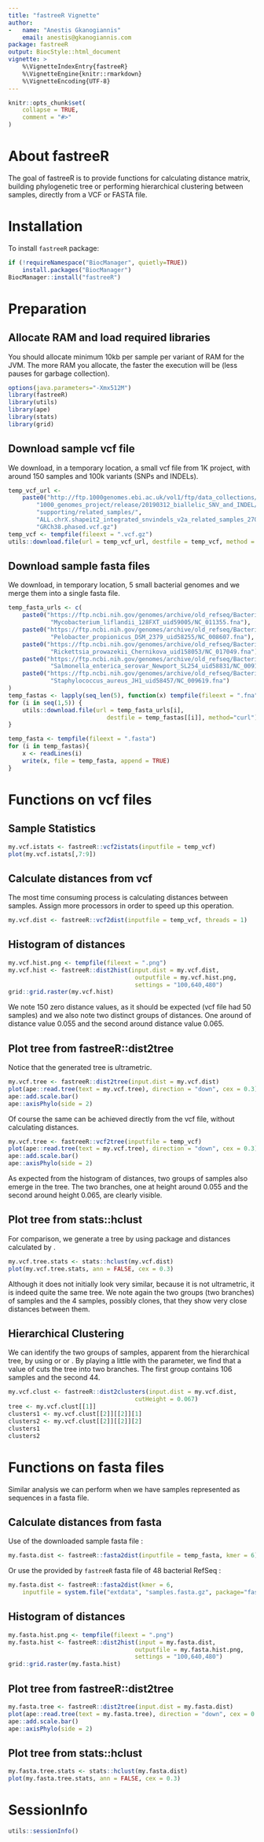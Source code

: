```yaml
---
title: "fastreeR Vignette"
author: 
-   name: "Anestis Gkanogiannis"
    email: anestis@gkanogiannis.com
package: fastreeR
output: BiocStyle::html_document
vignette: >
    %\VignetteIndexEntry{fastreeR}
    %\VignetteEngine{knitr::rmarkdown}
    %\VignetteEncoding{UTF-8}
---
```


```r
knitr::opts_chunk$set(
    collapse = TRUE,
    comment = "#>"
)
```

# About fastreeR

The goal of fastreeR is to provide functions for calculating distance matrix,
building phylogenetic tree or performing hierarchical clustering 
between samples, directly from a VCF or FASTA file.

# Installation

To install `fastreeR` package:
```r
if (!requireNamespace("BiocManager", quietly=TRUE))
    install.packages("BiocManager")
BiocManager::install("fastreeR")
```

# Preparation

## Allocate RAM and load required libraries
You should allocate minimum 10kb per sample per variant of RAM for the JVM.
The more RAM you allocate, the faster the execution will be (less pauses 
for garbage collection).
```r
options(java.parameters="-Xmx512M")
library(fastreeR)
library(utils)
library(ape)
library(stats)
library(grid)
```

## Download sample vcf file
We download, in a temporary location, a small vcf file 
from 1K project, with around 150 samples and 100k variants (SNPs and INDELs).
```r
temp_vcf_url <-
    paste0("http://ftp.1000genomes.ebi.ac.uk/vol1/ftp/data_collections/",
        "1000_genomes_project/release/20190312_biallelic_SNV_and_INDEL/",
        "supporting/related_samples/",
        "ALL.chrX.shapeit2_integrated_snvindels_v2a_related_samples_27022019.",
        "GRCh38.phased.vcf.gz")
temp_vcf <- tempfile(fileext = ".vcf.gz")
utils::download.file(url = temp_vcf_url, destfile = temp_vcf, method = "curl")
```

## Download sample fasta files
We download, in temporary location, 5 small bacterial genomes
and we merge them into a single fasta file.
```r
temp_fasta_urls <- c(
    paste0("https://ftp.ncbi.nih.gov/genomes/archive/old_refseq/Bacteria/",
            "Mycobacterium_liflandii_128FXT_uid59005/NC_011355.fna"),
    paste0("https://ftp.ncbi.nih.gov/genomes/archive/old_refseq/Bacteria/",
            "Pelobacter_propionicus_DSM_2379_uid58255/NC_008607.fna"),
    paste0("https://ftp.ncbi.nih.gov/genomes/archive/old_refseq/Bacteria/",
            "Rickettsia_prowazekii_Chernikova_uid158053/NC_017049.fna"),
    paste0("https://ftp.ncbi.nih.gov/genomes/archive/old_refseq/Bacteria/",
            "Salmonella_enterica_serovar_Newport_SL254_uid58831/NC_009140.fna"),
    paste0("https://ftp.ncbi.nih.gov/genomes/archive/old_refseq/Bacteria/",
            "Staphylococcus_aureus_JH1_uid58457/NC_009619.fna")
)
temp_fastas <- lapply(seq_len(5), function(x) tempfile(fileext = ".fna"))
for (i in seq(1,5)) {
    utils::download.file(url = temp_fasta_urls[i], 
                            destfile = temp_fastas[[i]], method="curl")    
}

temp_fasta <- tempfile(fileext = ".fasta")
for (i in temp_fastas){
    x <- readLines(i)
    write(x, file = temp_fasta, append = TRUE)
}
```

# Functions on vcf files

## Sample Statistics
```r
my.vcf.istats <- fastreeR::vcf2istats(inputfile = temp_vcf)
plot(my.vcf.istats[,7:9])
```

## Calculate distances from vcf
The most time consuming process is calculating distances between samples.
Assign more processors in order to speed up this operation.
```r
my.vcf.dist <- fastreeR::vcf2dist(inputfile = temp_vcf, threads = 1)
```

## Histogram of distances
```r
my.vcf.hist.png <- tempfile(fileext = ".png")
my.vcf.hist <- fastreeR::dist2hist(input.dist = my.vcf.dist, 
                                    outputfile = my.vcf.hist.png,
                                    settings = "100,640,480")
grid::grid.raster(my.vcf.hist)
```
We note 150 zero distance values, as it should be expected (vcf file had 50 
samples) and we also note two distinct groups of distances. One around of 
distance value 0.055 and the second around distance value 0.065.

## Plot tree from fastreeR::dist2tree
Notice that the generated tree is ultrametric.
```r
my.vcf.tree <- fastreeR::dist2tree(input.dist = my.vcf.dist)
plot(ape::read.tree(text = my.vcf.tree), direction = "down", cex = 0.3)
ape::add.scale.bar()
ape::axisPhylo(side = 2)
```

Of course the same can be achieved directly from the vcf file, 
without calculating distances.
```r
my.vcf.tree <- fastreeR::vcf2tree(inputfile = temp_vcf)
plot(ape::read.tree(text = my.vcf.tree), direction = "down", cex = 0.3)
ape::add.scale.bar()
ape::axisPhylo(side = 2)
```
As expected from the histogram of distances, two groups of samples also 
emerge in the tree. The two branches, one at height around 0.055 and the second 
around height 0.065, are clearly visible.

## Plot tree from stats::hclust
For comparison, we generate a tree by using \code{stats} package and distances
calculated by \code{fastreeR}.
```r
my.vcf.tree.stats <- stats::hclust(my.vcf.dist)
plot(my.vcf.tree.stats, ann = FALSE, cex = 0.3)
```
Although it does not initially look very similar, because it is not ultrametric,
it is indeed quite the same tree. We note again the two groups (two branches) 
of samples and the 4 samples, possibly clones, that they show very close 
distances between them.

## Hierarchical Clustering
We can identify the two groups of samples, apparent from the hierarchical tree,
by using \code{\link[fastreeR]{dist2clusters}} 
or \code{\link[fastreeR]{vcf2clusters}} 
or \code{\link[fastreeR]{tree2clusters}}.
By playing a little with the \code{cutHeight} parameter, we find that a
value of \code{cutHeight=0.067} cuts the tree into two branches.
The first group contains 106 samples and the second 44.
```r
my.vcf.clust <- fastreeR::dist2clusters(input.dist = my.vcf.dist, 
                                    cutHeight = 0.067)
tree <- my.vcf.clust[[1]]
clusters1 <- my.vcf.clust[[2]][[2]][1]
clusters2 <- my.vcf.clust[[2]][[2]][2]
clusters1
clusters2
```

# Functions on fasta files

Similar analysis we can perform when we have samples represented as 
sequences in a fasta file.

## Calculate distances from fasta
Use of the downloaded sample fasta file :
```r
my.fasta.dist <- fastreeR::fasta2dist(inputfile = temp_fasta, kmer = 6)
```
Or use the provided by `fastreeR` fasta file of 48 bacterial RefSeq :
```r
my.fasta.dist <- fastreeR::fasta2dist(kmer = 6,
    inputfile = system.file("extdata", "samples.fasta.gz", package="fastreeR"))
```


## Histogram of distances
```r
my.fasta.hist.png <- tempfile(fileext = ".png")
my.fasta.hist <- fastreeR::dist2hist(input = my.fasta.dist, 
                                    outputfile = my.fasta.hist.png,
                                    settings = "100,640,480")
grid::grid.raster(my.fasta.hist)
```

## Plot tree from fastreeR::dist2tree
```r
my.fasta.tree <- fastreeR::dist2tree(input.dist = my.fasta.dist)
plot(ape::read.tree(text = my.fasta.tree), direction = "down", cex = 0.3)
ape::add.scale.bar()
ape::axisPhylo(side = 2)
```

## Plot tree from stats::hclust
```r
my.fasta.tree.stats <- stats::hclust(my.fasta.dist)
plot(my.fasta.tree.stats, ann = FALSE, cex = 0.3)
```

# SessionInfo
```r
utils::sessionInfo()
```

